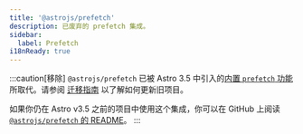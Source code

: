 ```yaml
---
title: '@astrojs/prefetch'
description: 已废弃的 prefetch 集成。
sidebar:
  label: Prefetch
i18nReady: true
---
```


:::caution[移除]
`@astrojs/prefetch` 已被 Astro 3.5 中引入的[内置 `prefetch` 功能](/zh-cn/guides/prefetch/)所取代。请参阅 [迁移指南](/zh-cn/guides/prefetch/#从-astrojsprefetch-迁移) 以了解如何更新旧项目。

如果你仍在 Astro v3.5 之前的项目中使用这个集成，你可以在 GitHub 上阅读 [`@astrojs/prefetch` 的 README](https://github.com/withastro/astro/blob/c47478bbf6b21973419f25234c68efb59466b368/packages%2Fintegrations%2Fprefetch%2FREADME.md)。
:::
